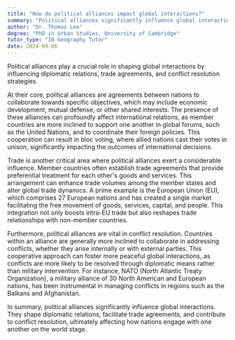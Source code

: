 ```yaml
---
title: "How do political alliances impact global interactions?"
summary: "Political alliances significantly influence global interactions by shaping diplomatic relations, trade agreements, and conflict resolutions."
author: "Dr. Thomas Lee"
degree: "PhD in Urban Studies, University of Cambridge"
tutor_type: "IB Geography Tutor"
date: 2024-09-06
---
```


Political alliances play a crucial role in shaping global interactions by influencing diplomatic relations, trade agreements, and conflict resolution strategies.

At their core, political alliances are agreements between nations to collaborate towards specific objectives, which may include economic development, mutual defense, or other shared interests. The presence of these alliances can profoundly affect international relations, as member countries are more inclined to support one another in global forums, such as the United Nations, and to coordinate their foreign policies. This cooperation can result in bloc voting, where allied nations cast their votes in unison, significantly impacting the outcomes of international decisions.

Trade is another critical area where political alliances exert a considerable influence. Member countries often establish trade agreements that provide preferential treatment for each other's goods and services. This arrangement can enhance trade volumes among the member states and alter global trade dynamics. A prime example is the European Union (EU), which comprises 27 European nations and has created a single market facilitating the free movement of goods, services, capital, and people. This integration not only boosts intra-EU trade but also reshapes trade relationships with non-member countries.

Furthermore, political alliances are vital in conflict resolution. Countries within an alliance are generally more inclined to collaborate in addressing conflicts, whether they arise internally or with external parties. This cooperative approach can foster more peaceful global interactions, as conflicts are more likely to be resolved through diplomatic means rather than military intervention. For instance, NATO (North Atlantic Treaty Organization), a military alliance of 30 North American and European nations, has been instrumental in managing conflicts in regions such as the Balkans and Afghanistan.

In summary, political alliances significantly influence global interactions. They shape diplomatic relations, facilitate trade agreements, and contribute to conflict resolution, ultimately affecting how nations engage with one another on the world stage.
    